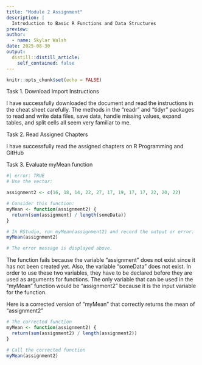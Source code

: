 ```yaml
---
title: "Module 2 Assignment"
description: |
  Introduction to Basic R Functions and Data Structures
preview:
author:
  - name: Skylar Walsh
date: 2025-08-30
output:
  distill::distill_article:
    self_contained: false
---
```


```r
knitr::opts_chunk$set(echo = FALSE)
```

Task 1. Download Import Instructions

I have successfully downloaded the document and read the instructions in the
cheat sheet carefully. The methods in the "readr" and "tidyr" packages to read
and write data files, save data, handle missing values, expand tables, and split
cells all seem very familiar to me.

Task 2. Read Assigned Chapters

I have successfully read the assigned chapters on R Programming and GitHub

Task 3. Evaluate myMean function

```r
#| error: TRUE
# Use the vector:

assignment2 <- c(16, 18, 14, 22, 27, 17, 19, 17, 17, 22, 20, 22)

# Consider this function:
myMean <- function(assignment2) {
  return(sum(assignment) / length(someData))
}

# In RStudio, run myMean(assignment2) and record the output or error.
myMean(assignment2)

# The error message is displayed above.
```

The function fails because the variable "assignment" does not exist since it has not been created yet. Also, the variable "someData" does not exist. In order to use these two variables, they have to be declared before they are used as arguments for functions. The only variable that can be used in the "myMean" function would be "assignment2" because it is the input variable for the function.

Here is a corrected version of "myMean" that correctly returns the mean of "assignment2"

```r
# The corrected function
myMean <- function(assignment2) {
  return(sum(assignment2) / length(assignment2))
}

# Call the corrected function
myMean(assignment2)

```

